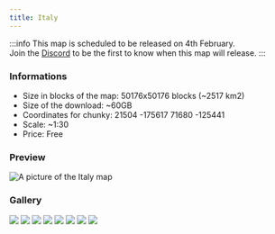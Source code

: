 ---
title: Italy
---

:::info
This map is scheduled to be released on 4th February.  
Join the <a href="https://download.earthmaker.world">Discord</a> to be the first to know when this map will release.
:::

### Informations
* Size in blocks of the map: 50176x50176 blocks (~2517 km2)
* Size of the download: ~60GB
* Coordinates for chunky: 21504 -175617 71680 -125441 
* Scale: ~1:30
* Price: Free

### Preview
<img src="/img/maps/previews/europe/italy.webp" alt="A picture of the Italy map"></img>   

### Gallery
<Slider dots arrows={false} infinite slidesToShow={1} slidesToScroll={1} pauseOnHover speed={500} autoplay autoplaySpeed={3000}>
    <img src="/img/maps/gallery/europe/italy/0.webp"></img>
    <img src="/img/maps/gallery/europe/italy/1.webp"></img>
    <img src="/img/maps/gallery/europe/italy/2.webp"></img>
    <img src="/img/maps/gallery/europe/italy/3.webp"></img>
    <img src="/img/maps/gallery/europe/italy/4.webp"></img>
    <img src="/img/maps/gallery/europe/italy/5.webp"></img>
    <img src="/img/maps/gallery/europe/italy/6.webp"></img>
    <img src="/img/maps/gallery/europe/italy/7.webp"></img>
</Slider>
